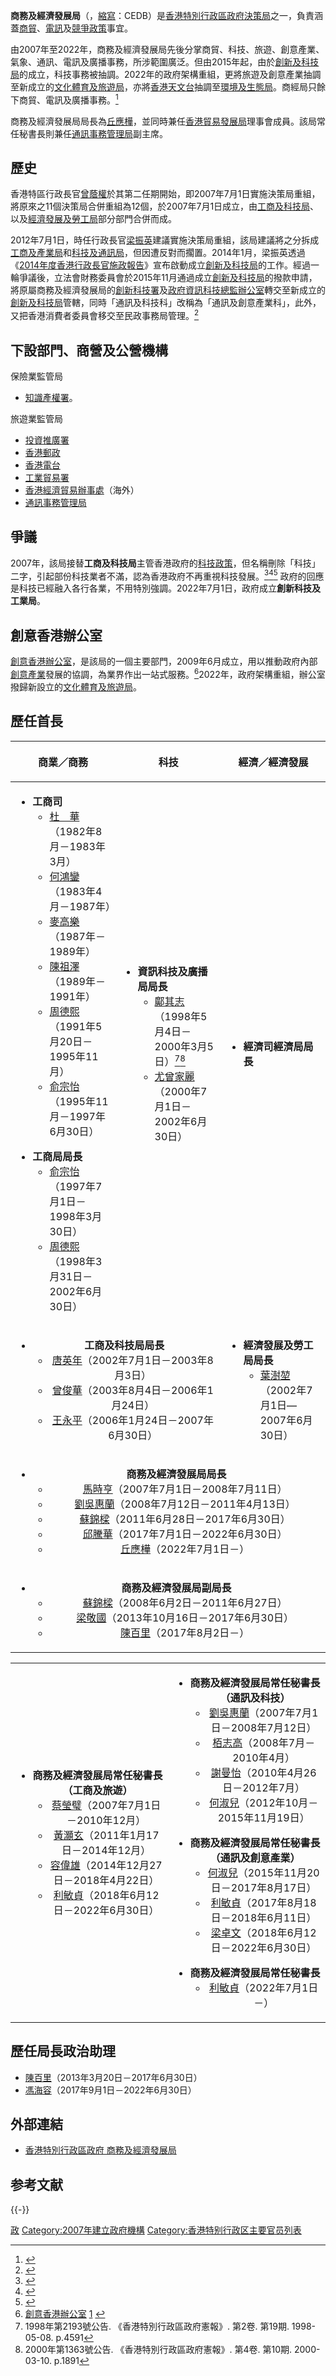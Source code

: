 {{香港政府部門基礎資訊
|中文部門名稱=商務及經濟發展局
|英文部門名稱=Commerce and Economic Development Bureau
|部門標誌=Hong Kong SAR Regional Emblem.svg
|部門標誌名稱 = 中華人民共和國香港特別行政區政府標誌
|首長職銜=局長
|首長姓名=[[丘應樺|丘應樺]]
|副首長職銜=副局長
|副首長姓名=[[陳百里|陳百里]]
|副首長職銜2=常任秘書長
|副首長姓名2=[[利敏貞|利敏貞]]
|副首長職銜3=政治助理
|副首長姓名3=待定
|成立年份=2007年
|所屬部門=
|總部=[[香港|香港]][[金鐘|金鐘]][[添馬|添馬]]添美道2號[[政府總部_(香港)|政府總部]]西翼19-23樓
|網站=[http://www.cedb.gov.hk/ www.cedb.gov.hk]
}}

'''商務及經濟發展局'''（{{lang-en|Commerce and Economic Development Bureau}}，[[縮寫|縮寫]]：CEDB）是[[香港特別行政區政府|香港特別行政區政府]][[決策局|決策局]]之一，負責涵蓋[[商貿|商貿]]、[[電訊|電訊]]及[[競爭政策|競爭政策]]事宜。

由2007年至2022年，商務及經濟發展局先後分掌商貿、科技、旅遊、創意產業、氣象、通訊、電訊及廣播事務，所涉範圍廣泛。但由2015年起，由於[[創新及科技局|創新及科技局]]的成立，科技事務被抽調。2022年的政府架構重組，更將旅遊及創意產業抽調至新成立的[[文化體育及旅遊局|文化體育及旅遊局]]，亦將[[香港天文台|香港天文台]]抽調至[[環境及生態局|環境及生態局]]。商經局只餘下商貿、電訊及廣播事務。<ref>{{Cite web|url=https://www.legco.gov.hk/yr2022/chinese/brief/picocr654c_20220517-c.pdf|title=立法會參考資料摘要 : 第六屆政府架構重組|date=2022-05-17}}</ref>

商務及經濟發展局局長為[[丘應樺|丘應樺]]，並同時兼任[[香港貿易發展局|香港貿易發展局]]理事會成員。該局常任秘書長則兼任[[通訊事務管理局|通訊事務管理局]]副主席。

==歷史==
香港特區行政長官[[曾蔭權|曾蔭權]]於其第二任期開始，即2007年7月1日實施決策局重組，將原來之11個決策局合併重組為12個，於2007年7月1日成立，由[[工商及科技局|工商及科技局]]、以及[[經濟發展及勞工局|經濟發展及勞工局]]部分部門合併而成。

2012年7月1日，時任行政長官[[梁振英|梁振英]]建議實施決策局重組，該局建議將之分拆成[[工商及產業局|工商及產業局]]和[[科技及通訊局|科技及通訊局]]，但因遭反對而擱置。2014年1月，梁振英透過《[[2014年度香港行政長官施政報告|2014年度香港行政長官施政報告]]》宣布啟動成立[[創新及科技局|創新及科技局]]的工作。經過一輪爭議後，立法會財務委員會於2015年11月通過成立[[創新及科技局|創新及科技局]]的撥款申請，將原屬商務及經濟發展局的[[創新科技署|創新科技署]]及[[政府資訊科技總監辦公室|政府資訊科技總監辦公室]]轉交至新成立的[[創新及科技局|創新及科技局]]管轄，同時「通訊及科技科」改稱為「通訊及創意產業科」，此外，又把香港消費者委員會移交至民政事務局管理。<ref>{{cite web|title=商務及經濟發展局局長談商務及經濟發展局在創新及科技局成立後未來工作重點|url=http://www.info.gov.hk/gia/general/201511/10/P201511100851.htm|work=香港政府新聞網|accessdate=2015-11-19|date=2015-11-10|archive-date=2020-04-29|archive-url=https://web.archive.org/web/20200429072955/https://www.info.gov.hk/gia/general/201511/10/P201511100851.htm|dead-url=no}}</ref>

==下設部門、商營及公營機構==
保險業監管局
*[[知識產權署|知識產權署]]。
旅遊業監管局
*[[投資推廣署|投資推廣署]]
*[[香港郵政|香港郵政]]
*[[香港電台|香港電台]]
*[[工業貿易署|工業貿易署]]
*[[香港經濟貿易辦事處|香港經濟貿易辦事處]]（海外）
*[[通訊事務管理局|通訊事務管理局]]

==爭議==
2007年，該局接替'''工商及科技局'''主管香港政府的[[科技|科技]][[政策|政策]]，但名稱刪除「科技」二字，引起部份科技業者不滿，認為香港政府不再重視科技發展。<ref>{{Cite web |url=http://www.linuxhall.org/modules.php?name=News&file=article&sid=467 |title=存档副本 |access-date=2007-11-11 |archive-url=https://web.archive.org/web/20070817134434/http://www.linuxhall.org/modules.php?name=News&file=article&sid=467 |archive-date=2007-08-17 |dead-url=yes }}</ref><ref>{{Cite web |url=http://www.rthk.org.hk/mediadigest/20070614_76_121461.html |title=存档副本 |accessdate=2007-11-11 |archive-date=2009-09-24 |archive-url=https://web.archive.org/web/20090924032432/http://www.rthk.org.hk/mediadigest/20070614_76_121461.html |dead-url=no }}</ref><ref>{{cite web |url=http://www.iproa.org/web/Newsletter/files/newspaper%20AD-v4.pdf |title=存档副本 |accessdate=2007-11-11 |deadurl=yes |archiveurl=https://web.archive.org/web/20071027003151/http://www.iproa.org/web/Newsletter/files/newspaper%20AD-v4.pdf |archivedate=2007-10-27 }}</ref> 政府的回應是科技已經融入各行各業，不用特別強調。2022年7月1日，政府成立'''創新科技及工業局'''。

==創意香港辦公室==
[[創意香港辦公室|創意香港辦公室]]，是該局的一個主要部門，2009年6月成立，用以推動政府內部[[創意產業|創意產業]]發展的協調，為業界作出一站式服務。<ref>[http://www.createhk.gov.hk/tc/home.htm 創意香港辦公室] {{Wayback|url=http://www.createhk.gov.hk/tc/home.htm |date=20201023073735 }} [http://www.info.gov.hk/gia/general/200906/01/P200906010155.htm] {{Wayback|url=http://www.info.gov.hk/gia/general/200906/01/P200906010155.htm |date=20200429073023 }}</ref>2022年，政府架構重組，辦公室撥歸新設立的[[文化體育及旅遊局|文化體育及旅遊局]]。

==歷任首長==
{| border=0
!商業／商務!!科技!!經濟／經濟發展
|- valign="top"
|
*'''工商司'''
**[[杜華|杜　華]]（1982年8月－1983年3月）
**[[何鴻鑾|何鴻鑾]]（1983年4月－1987年）
**[[麥高樂|麥高樂]]（1987年－1989年）
**[[陳祖澤|陳祖澤]]（1989年－1991年）
**[[周德熙|周德熙]]（1991年5月20日－1995年11月）
**[[俞宗怡|俞宗怡]]（1995年11月－1997年6月30日）

*'''工商局局長'''
**[[俞宗怡|俞宗怡]]（1997年7月1日－1998年3月30日）
**[[周德熙|周德熙]]（1998年3月31日－2002年6月30日）
|
*'''資訊科技及廣播局局長'''
**[[鄺其志|鄺其志]]（1998年5月4日－2000年3月5日）<ref>1998年第2193號公告. 《香港特別行政區政府憲報》. 第2卷. 第19期. 1998-05-08. p.4591</ref><ref>2000年第1363號公告. 《香港特別行政區政府憲報》. 第4卷. 第10期. 2000-03-10. p.1891</ref>
**[[尤曾家麗|尤曾家麗]]（2000年7月1日－2002年6月30日）
|
*'''經濟司'''{{To}}'''經濟局局長'''
|- valign="top"
| colspan="2" align="center" |
*'''工商及科技局局長'''
**[[唐英年|唐英年]]（2002年7月1日－2003年8月3日）
**[[曾俊華|曾俊華]]（2003年8月4日－2006年1月24日）
**[[王永平_(香港)|王永平]]（2006年1月24日－2007年6月30日）
|
*'''經濟發展及勞工局局長'''
**[[葉澍堃|葉澍堃]]（2002年7月1日—2007年6月30日）
|-
| colspan="3" align="center" |
*'''商務及經濟發展局局長'''
**[[馬時亨|馬時亨]]（2007年7月1日－2008年7月11日）
**[[劉吳惠蘭|劉吳惠蘭]]（2008年7月12日－2011年4月13日）
**[[蘇錦樑|蘇錦樑]]（2011年6月28日－2017年6月30日）
**[[邱騰華|邱騰華]]（2017年7月1日－2022年6月30日）
**[[丘應樺|丘應樺]]（2022年7月1日－）
|-
| colspan=3 align=center|
*'''商務及經濟發展局副局長'''
**[[蘇錦樑|蘇錦樑]]（2008年6月2日－2011年6月27日）
**[[梁敬國|梁敬國]]（2013年10月16日－2017年6月30日）
**[[陳百里|陳百里]]（2017年8月2日－）
|}
{{col-begin|width=90%}}
{|
| align=center valign=top|
*'''商務及經濟發展局常任秘書長（工商及旅遊）'''
**[[蔡瑩璧|蔡瑩璧]]（2007年7月1日－2010年12月）
**[[黃灝玄|黃灝玄]]（2011年1月17日－2014年12月）
**[[容偉雄|容偉雄]]（2014年12月27日－2018年4月22日）
**[[利敏貞|利敏貞]]（2018年6月12日－2022年6月30日）
|align=center valign=top|
*'''商務及經濟發展局常任秘書長（通訊及科技）'''
**[[劉吳惠蘭|劉吳惠蘭]]（2007年7月1日－2008年7月12日）
**[[栢志高|栢志高]]（2008年7月－2010年4月）
**[[謝曼怡|謝曼怡]]（2010年4月26日－2012年7月）
**[[何淑兒|何淑兒]]（2012年10月－2015年11月19日）

*'''商務及經濟發展局常任秘書長（通訊及創意產業）'''
**[[何淑兒|何淑兒]]（2015年11月20日－2017年8月17日）
**[[利敏貞|利敏貞]]（2017年8月18日－2018年6月11日）
**[[梁卓文|梁卓文]]（2018年6月12日－2022年6月30日）

*'''商務及經濟發展局常任秘書長'''
**[[利敏貞|利敏貞]]（2022年7月1日－）
|}

==歷任局長政治助理==
* [[陳百里|陳百里]]（2013年3月20日－2017年6月30日）
* [[馮海容|馮海容]]（2017年9月1日－2022年6月30日）

==外部連結==
*[http://www.cedb.gov.hk/ 香港特別行政區政府 商務及經濟發展局]{{Wayback|url=http://www.cedb.gov.hk/ |date=20210115093808 }}

==参考文献==
{{Reflist}}

{{-}}
{{香港特別行政區政府部門}}

[[Category:香港經濟|政]]
[[Category:2007年建立政府機構|Category:2007年建立政府機構]]
[[Category:香港特别行政区主要官员列表|Category:香港特别行政区主要官员列表]]